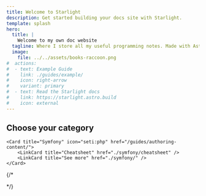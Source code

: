 ```yaml
---
title: Welcome to Starlight
description: Get started building your docs site with Starlight.
template: splash
hero:
  title: |
    Welcome to my own doc website
  tagline: Where I store all my useful programming notes. Made with Astro Starlight 🚀✨ 
  image:
    file: ../../assets/books-raccoon.png
#  actions:
#  - text: Example Guide
#    link: ./guides/example/
#    icon: right-arrow
#    variant: primary
#  - text: Read the Starlight docs
#    link: https://starlight.astro.build
#    icon: external
---
```



## Choose your category

<CardGrid >
	     

	<Card title="Symfony" icon="seti:php" href="/guides/authoring-content/">
		<LinkCard title="Cheatsheet" href="./symfony/cheatsheet" /> 
		<LinkCard title="See more" href="./symfony/" /> 
	</Card>

  <Card title="Docker" icon="seti:docker" href="/guides/authoring-content/">
    <LinkCard title="Cheatsheet" href="./docker/cheatsheet" /> 
		<LinkCard title="See more" href="./docker/" /> 
  </Card>

  {/* <Card title="React & Next" icon="seti:react" href="/guides/authoring-content/">
		<LinkCard title="Vue & Nuxt" href="/guides/authoring-content/" /> 
	</Card>

  <Card title="Vue & Nuxt" icon="seti:vue" href="/guides/authoring-content/">
    <LinkCard title="React & Next" href="/guides/authoring-content/" /> 
		<LinkCard title="Vue & Nuxt" href="/guides/authoring-content/" /> 
	</Card>

  <Card title="NodeJS" icon="node" href="/guides/authoring-content/">
    <LinkCard title="React & Next" href="/guides/authoring-content/" /> 
		<LinkCard title="Vue & Nuxt" href="/guides/authoring-content/" /> 
	</Card>

  <Card title="Python" icon="seti:python" href="/guides/authoring-content/">
		<LinkCard title="Symfony" href="/guides/authoring-content/" /> 
	</Card>



   <Card title="Git" icon="github" href="/guides/authoring-content/">
		<LinkCard title="Symfony" href="/guides/authoring-content/" /> 
	</Card>

  <Card title="Networking" icon="laptop" href="/guides/authoring-content/">
		<LinkCard title="Symfony" href="/guides/authoring-content/" /> 
	</Card>

  <Card title="CMS" icon="seti:liquid" href="/guides/authoring-content/">
		<LinkCard title="Symfony" href="/guides/authoring-content/" /> 
	</Card>

  <Card title="Vim & NeoVim" icon="right-arrow" href="/guides/authoring-content/">
		<LinkCard title="Symfony" href="/guides/authoring-content/" /> 
	</Card> */}
  
	
</CardGrid>
